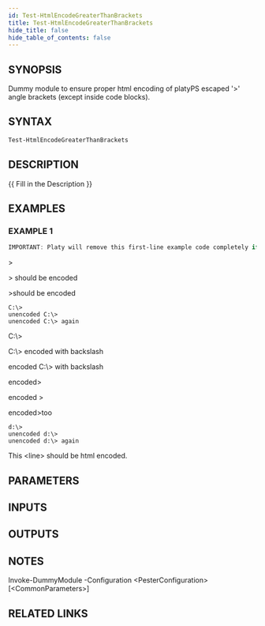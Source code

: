 ```yaml
---
id: Test-HtmlEncodeGreaterThanBrackets
title: Test-HtmlEncodeGreaterThanBrackets
hide_title: false
hide_table_of_contents: false
---
```


## SYNOPSIS

Dummy module to ensure proper html encoding of platyPS escaped '&gt;' angle brackets (except inside code blocks).

## SYNTAX

```powershell
Test-HtmlEncodeGreaterThanBrackets
```

## DESCRIPTION

\{\{ Fill in the Description \}\}

## EXAMPLES

### EXAMPLE 1

```powershell
IMPORTANT: Platy will remove this first-line example code completely if you use a bracket here.
```

&gt;

&gt; should be encoded

&gt;should be encoded

```
C:\>
unencoded C:\>
unencoded C:\> again
```

C:\\&gt;

C:\\&gt; encoded with backslash

encoded C:\\&gt; with backslash

encoded&gt;

encoded &gt;

encoded&gt;too

```
d:\>
unencoded d:\>
unencoded d:\> again
```

This &lt;line&gt; should be html encoded.

## PARAMETERS

## INPUTS

## OUTPUTS

## NOTES

Invoke-DummyModule -Configuration &lt;PesterConfiguration&gt; [&lt;CommonParameters&gt;]

## RELATED LINKS
